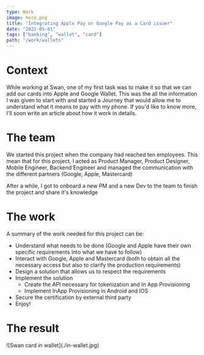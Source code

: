 ```yaml
---
type: Work
image: hero.png
title: "Integrating Apple Pay or Google Pay as a Card issuer"
date: "2022-05-01"
tags: ["banking", "wallet", "card"]
path: "/work/wallets"
---
```


# Context

While working at Swan, one of my first task was to make it so that we can add our cards into Apple and Google Wallet.
This was the all the information I was given to start with and started a Journey that would allow me to understand what it means to pay with my phone.
If you'd like to know more, I'll soon write an article about how it work in details.

# The team

We started this project when the company had reached ten employees.
This mean that for this project, I acted as Product Manager, Product Designer, Mobile Engineer, Backend Engineer and managed the communication with the different partners (Google, Apple, Mastercard)

After a while, I got to onboard a new PM and a new Dev to the team to finish the project and share it's knowledge

# The work

A summary of the work needed for this project can be:

- Understand what needs to be done (Google and Apple have their own specific requirements into what we have to follow)
- Interact with Google, Apple and Mastercard (both to obtain all the necessary access but also to clarify the production requirements)
- Design a solution that allows us to respect the requirements
- Implement the solution
  - Create the API necessary for tokenization and In App Provisioning
  - Implement InApp Provisioning in Android and IOS
- Secure the certification by external third party
- Enjoy!

# The result

<div style={{ width: "200px" }}>![Swan card in wallet](./in-wallet.jpg)</div>
